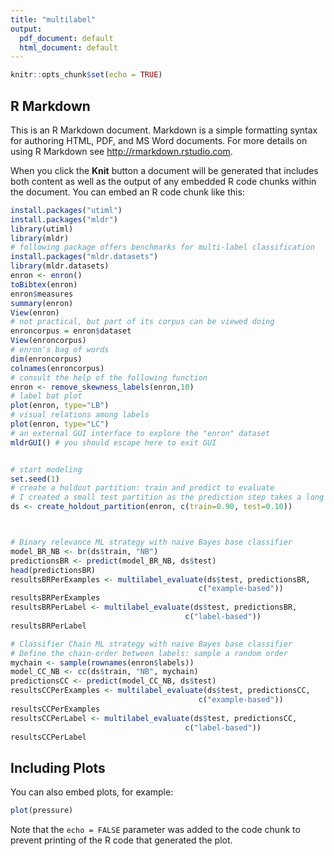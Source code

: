 ```yaml
---
title: "multilabel"
output:
  pdf_document: default
  html_document: default
---
```


```r
knitr::opts_chunk$set(echo = TRUE)
```

## R Markdown

This is an R Markdown document. Markdown is a simple formatting syntax for authoring HTML, PDF, and MS Word documents. For more details on using R Markdown see <http://rmarkdown.rstudio.com>.

When you click the **Knit** button a document will be generated that includes both content as well as the output of any embedded R code chunks within the document. You can embed an R code chunk like this:

```r
install.packages("utiml")
install.packages("mldr")
library(utiml)
library(mldr)
# following package offers benchmarks for multi-label classification
install.packages("mldr.datasets")
library(mldr.datasets)
enron <- enron()
toBibtex(enron)
enron$measures
summary(enron)
View(enron)
# not practical, but part of its corpus can be viewed doing
enroncorpus = enron$dataset
View(enroncorpus)
# enron's bag of words
dim(enroncorpus)
colnames(enroncorpus)
# consult the help of the following function
enron <- remove_skewness_labels(enron,10)
# label bat plot
plot(enron, type="LB")
# visual relations among labels
plot(enron, type="LC")
# an external GUI interface to explore the "enron" dataset
mldrGUI() # you should escape here to exit GUI


# start modeling
set.seed(1)
# create a holdout partition: train and predict to evaluate
# I created a small test partition as the prediction step takes a long time
ds <- create_holdout_partition(enron, c(train=0.90, test=0.10))



# Binary relevance ML strategy with naive Bayes base classifier
model_BR_NB <- br(ds$train, "NB")
predictionsBR <- predict(model_BR_NB, ds$test)
head(predictionsBR)
resultsBRPerExamples <- multilabel_evaluate(ds$test, predictionsBR, 
                                          c("example-based"))
resultsBRPerExamples
resultsBRPerLabel <- multilabel_evaluate(ds$test, predictionsBR, 
                                       c("label-based"))
resultsBRPerLabel

# Classifier Chain ML strategy with naive Bayes base classifier
# Define the chain-order between labels: sample a random order
mychain <- sample(rownames(enron$labels))
model_CC_NB <- cc(ds$train, "NB", mychain)
predictionsCC <- predict(model_CC_NB, ds$test)
resultsCCPerExamples <- multilabel_evaluate(ds$test, predictionsCC, 
                                          c("example-based"))
resultsCCPerExamples
resultsCCPerLabel <- multilabel_evaluate(ds$test, predictionsCC, 
                                       c("label-based"))
resultsCCPerLabel
```




## Including Plots

You can also embed plots, for example:

```r
plot(pressure)
```


Note that the `echo = FALSE` parameter was added to the code chunk to prevent printing of the R code that generated the plot.
